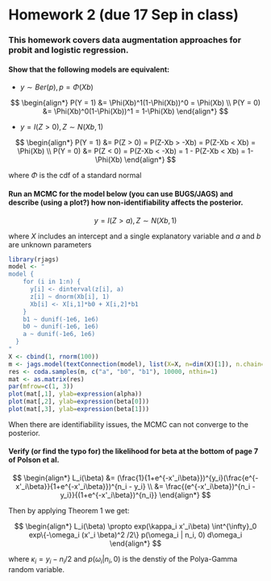 Homework 2 (due 17 Sep in class)
========================================================

### This homework covers data augmentation approaches for probit and logistic regression.

#### Show that the following models are equivalent:

* $y \sim Ber(p), p = \Phi(Xb)$

$$
\begin{align*}
P(Y = 1) &= \Phi(Xb)^1(1-\Phi(Xb))^0 = \Phi(Xb)
\\ P(Y = 0) &= \Phi(Xb)^0(1-\Phi(Xb))^1 = 1-\Phi(Xb)
\end{align*}
$$

* $y=I(Z>0), Z \sim N(Xb,1)$

$$
\begin{align*}
P(Y = 1) &= P(Z > 0) = P(Z-Xb > -Xb) = P(Z-Xb < Xb) = \Phi(Xb)
\\ P(Y = 0) &= P(Z < 0) = P(Z-Xb < -Xb) = 1 - P(Z-Xb < Xb) = 1-\Phi(Xb)
\end{align*}
$$

where $\Phi$ is the cdf of a standard normal

#### Run an MCMC for the model below (you can use BUGS/JAGS) and describe (using a plot?) how non-identifiability affects the posterior.

$$
y=I(Z>a), Z \sim N(Xb,1)
$$

where $X$ includes an intercept and a single explanatory variable and $a$ and $b$ are unknown parameters

```r
library(rjags)
model <- "
model {
    for (i in 1:n) {
      y[i] <- dinterval(z[i], a)
      z[i] ~ dnorm(Xb[i], 1)
      Xb[i] <- X[i,1]*b0 + X[i,2]*b1
    }
    b1 ~ dunif(-1e6, 1e6)
    b0 ~ dunif(-1e6, 1e6)
    a ~ dunif(-1e6, 1e6)
  }
"
X <- cbind(1, rnorm(100))
m <- jags.model(textConnection(model), list(X=X, n=dim(X)[1]), n.chain=1, quiet=TRUE)
res <- coda.samples(m, c("a", "b0", "b1"), 10000, nthin=1)
mat <- as.matrix(res)
par(mfrow=c(1, 3))
plot(mat[,1], ylab=expression(alpha))
plot(mat[,2], ylab=expression(beta[0]))
plot(mat[,3], ylab=expression(beta[1]))
```

When there are identifiability issues, the MCMC can not converge to the posterior.

#### Verify (or find the typo for) the likelihood for beta at the bottom of page 7 of Polson et al.

$$
\begin{align*}
L_i(\beta) &= (\frac{1}{1+e^{-x'_i\beta}})^{y_i}(\frac{e^{-x'_i\beta}}{1+e^{-x'_i\beta}})^{n_i - y_i}
\\ &= \frac{(e^{-x'_i\beta})^{n_i - y_i}}{(1+e^{-x'_i\beta})^{n_i}}
\end{align*}
$$

Then by applying Theorem 1 we get:

$$
\begin{align*}
L_i(\beta) \propto exp(\kappa_i x'_i\beta) \int^{\infty}_0 exp\{-\omega_i (x'_i \beta)^2 /2\} p(\omega_i | n_i, 0) d\omega_i
\end{align*}
$$

where $\kappa_i = y_i - n_i/2$ and $p(\omega_i|n_i, 0)$ is the denstiy of the Polya-Gamma random variable.



